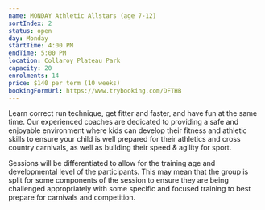 ```yaml
---
name: MONDAY Athletic Allstars (age 7-12)
sortIndex: 2
status: open
day: Monday
startTime: 4:00 PM
endTime: 5:00 PM
location: Collaroy Plateau Park
capacity: 20
enrolments: 14
price: $140 per term (10 weeks)
bookingFormUrl: https://www.trybooking.com/DFTHB
---
```

Learn correct run technique, get fitter and faster, and have fun at the same time. Our experienced coaches are dedicated to providing a safe and enjoyable environment where kids can develop their fitness and athletic skills to ensure your child is well prepared for their athletics and cross country carnivals, as well as building their speed & agility for sport.

Sessions will be differentiated to allow for the training age and developmental level of the participants. This may mean that the group is split for some components of the session to ensure they are being challenged appropriately with some specific and focused training to best prepare for carnivals and competition.
